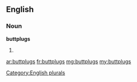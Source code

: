 ==English==

===Noun===
'''buttplugs'''

# {{plural of|[[buttplug]]}}

[[Category:English plurals]]

[[ar:buttplugs]]
[[fr:buttplugs]]
[[mg:buttplugs]]
[[my:buttplugs]]
